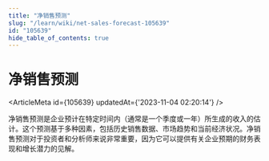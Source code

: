 ```yaml
---
title: "净销售预测"
slug: "/learn/wiki/net-sales-forecast-105639"
id: "105639"
hide_table_of_contents: true
---
```



# 净销售预测

<ArticleMeta id={105639} updatedAt={'2023-11-04 02:20:14'} />
<div className='border-solid border-b border-t-0 my-4 border-[var(--ifm-color-gray-300)]' />

净销售预测是企业预计在特定时间内（通常是一个季度或一年）所生成的收入的估计。这个预测基于多种因素，包括历史销售数据、市场趋势和当前经济状况。净销售预测对于投资者和分析师来说非常重要，因为它可以提供有关企业预期的财务表现和增长潜力的见解。
